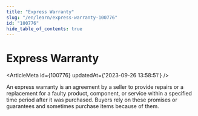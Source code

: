 ```yaml
---
title: "Express Warranty"
slug: "/en/learn/express-warranty-100776"
id: "100776"
hide_table_of_contents: true
---
```



# Express Warranty

<ArticleMeta id={100776} updatedAt={'2023-09-26 13:58:51'} />
<div className='border-solid border-b border-t-0 my-4 border-[var(--ifm-color-gray-300)]' />

An express warranty is an agreement by a seller to provide repairs or a replacement for a faulty product, component, or service within a specified time period after it was purchased. Buyers rely on these promises or guarantees and sometimes purchase items because of them.
